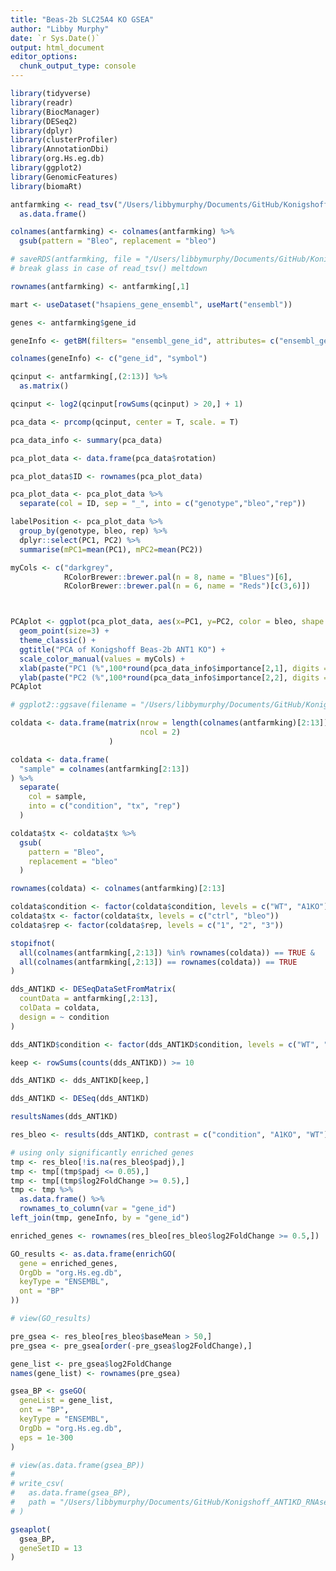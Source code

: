 ```yaml
---
title: "Beas-2b SLC25A4 KO GSEA"
author: "Libby Murphy"
date: `r Sys.Date()`
output: html_document
editor_options: 
  chunk_output_type: console
---
```


```r
library(tidyverse)
library(readr)
library(BiocManager)
library(DESeq2)
library(dplyr)
library(clusterProfiler)
library(AnnotationDbi)
library(org.Hs.eg.db)
library(ggplot2)
library(GenomicFeatures)
library(biomaRt)
```

```r
antfarmking <- read_tsv("/Users/libbymurphy/Documents/GitHub/Konigshoff_ANT1KD_RNAseq/data/GSE244305_Ant1ko_bleo_study_gene_count.txt") %>%
  as.data.frame()

colnames(antfarmking) <- colnames(antfarmking) %>%
  gsub(pattern = "Bleo", replacement = "bleo")

# saveRDS(antfarmking, file = "/Users/libbymurphy/Documents/GitHub/Konigshoff_ANT1KD_RNAseq/accessories/antfarmking.RDS")
# break glass in case of read_tsv() meltdown

rownames(antfarmking) <- antfarmking[,1]

mart <- useDataset("hsapiens_gene_ensembl", useMart("ensembl"))

genes <- antfarmking$gene_id

geneInfo <- getBM(filters= "ensembl_gene_id", attributes= c("ensembl_gene_id","hgnc_symbol"),values=genes,mart= mart)

colnames(geneInfo) <- c("gene_id", "symbol")
```

```r
qcinput <- antfarmking[,(2:13)] %>% 
  as.matrix()

qcinput <- log2(qcinput[rowSums(qcinput) > 20,] + 1)

pca_data <- prcomp(qcinput, center = T, scale. = T) 

pca_data_info <- summary(pca_data) 

pca_plot_data <- data.frame(pca_data$rotation) 

pca_plot_data$ID <- rownames(pca_plot_data)

pca_plot_data <- pca_plot_data %>% 
  separate(col = ID, sep = "_", into = c("genotype","bleo","rep"))

labelPosition <- pca_plot_data %>% 
  group_by(genotype, bleo, rep) %>% 
  dplyr::select(PC1, PC2) %>% 
  summarise(mPC1=mean(PC1), mPC2=mean(PC2))

myCols <- c("darkgrey",
            RColorBrewer::brewer.pal(n = 8, name = "Blues")[6],
            RColorBrewer::brewer.pal(n = 6, name = "Reds")[c(3,6)])



PCAplot <- ggplot(pca_plot_data, aes(x=PC1, y=PC2, color = bleo, shape = genotype)) +
  geom_point(size=3) + 
  theme_classic() +
  ggtitle("PCA of Konigshoff Beas-2b ANT1 KO") +
  scale_color_manual(values = myCols) +
  xlab(paste("PC1 (%",100*round(pca_data_info$importance[2,1], digits = 3),")", sep = "")) +
  ylab(paste("PC2 (%",100*round(pca_data_info$importance[2,2], digits = 3),")", sep = "")) 
PCAplot

# ggplot2::ggsave(filename = "/Users/libbymurphy/Documents/GitHub/Konigshoff_ANT1KD_RNAseq/results/PCAplot_QC.png", plot = PCAplot, device = "png")
```

```r
coldata <- data.frame(matrix(nrow = length(colnames(antfarmking)[2:13]),
                             ncol = 2)
                      )

coldata <- data.frame(
  "sample" = colnames(antfarmking[2:13])
) %>%
  separate(
    col = sample, 
    into = c("condition", "tx", "rep")
  )

coldata$tx <- coldata$tx %>%
  gsub(
    pattern = "Bleo",
    replacement = "bleo"
  )

rownames(coldata) <- colnames(antfarmking)[2:13]

coldata$condition <- factor(coldata$condition, levels = c("WT", "A1KO"))
coldata$tx <- factor(coldata$tx, levels = c("ctrl", "bleo"))
coldata$rep <- factor(coldata$rep, levels = c("1", "2", "3"))

stopifnot(
  all(colnames(antfarmking[,2:13]) %in% rownames(coldata)) == TRUE & 
  all(colnames(antfarmking[,2:13]) == rownames(coldata)) == TRUE
)
```

``` r
dds_ANT1KD <- DESeqDataSetFromMatrix(
  countData = antfarmking[,2:13],
  colData = coldata,
  design = ~ condition
)

dds_ANT1KD$condition <- factor(dds_ANT1KD$condition, levels = c("WT", "A1KO"))

keep <- rowSums(counts(dds_ANT1KD)) >= 10

dds_ANT1KD <- dds_ANT1KD[keep,]

dds_ANT1KD <- DESeq(dds_ANT1KD)

resultsNames(dds_ANT1KD)

res_bleo <- results(dds_ANT1KD, contrast = c("condition", "A1KO", "WT"))
```

```r
# using only significantly enriched genes
tmp <- res_bleo[!is.na(res_bleo$padj),]
tmp <- tmp[(tmp$padj <= 0.05),]
tmp <- tmp[(tmp$log2FoldChange >= 0.5),]
tmp <- tmp %>%
  as.data.frame() %>%
  rownames_to_column(var = "gene_id")
left_join(tmp, geneInfo, by = "gene_id")

enriched_genes <- rownames(res_bleo[res_bleo$log2FoldChange >= 0.5,])

GO_results <- as.data.frame(enrichGO(
  gene = enriched_genes,
  OrgDb = "org.Hs.eg.db",
  keyType = "ENSEMBL",
  ont = "BP"
))

# view(GO_results)
```

```r
pre_gsea <- res_bleo[res_bleo$baseMean > 50,]
pre_gsea <- pre_gsea[order(-pre_gsea$log2FoldChange),]

gene_list <- pre_gsea$log2FoldChange
names(gene_list) <- rownames(pre_gsea)

gsea_BP <- gseGO(
  geneList = gene_list,
  ont = "BP",
  keyType = "ENSEMBL",
  OrgDb = "org.Hs.eg.db",
  eps = 1e-300
)

# view(as.data.frame(gsea_BP))
# 
# write_csv(
#   as.data.frame(gsea_BP),
#   path = "/Users/libbymurphy/Documents/GitHub/Konigshoff_ANT1KD_RNAseq/results/gsea_results.csv"
# )

gseaplot(
  gsea_BP, 
  geneSetID = 13
)
```

